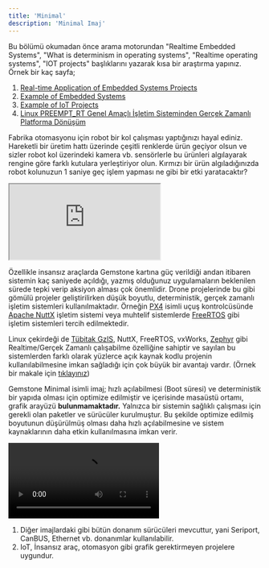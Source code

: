 ```yaml
---
title: 'Minimal'
description: 'Minimal Imaj'
---
```


<Note>
Bu bölümü okumadan önce arama motorundan "Realtime Embedded Systems",
"What is determinism in operating systems", "Realtime operating systems", "IOT projects"
başlıklarını yazarak kısa bir araştırma yapınız.
</Note>

<Tip>
Örnek bir kaç sayfa;

1. [Real-time Application of Embedded Systems Projects](https://mth.tc/mjBS)
2. [Example of Embedded Systems](https://mth.tc/Q3ir3)
3. [Example of IoT Projects](https://mth.tc/Sm3ZS)
4. [Linux PREEMPT_RT Genel Amaçlı İşletim Sisteminden Gerçek Zamanlı Platforma Dönüşüm](https://preprod.kureansiklopedi.com/tr/detay/linux-preempt_rt-genel-amacli-isletim-sisteminden-)
</Tip>

Fabrika otomasyonu için robot bir kol çalışması yaptığınızı hayal ediniz. Hareketli bir üretim hattı
üzerinde çeşitli renklerde ürün geçiyor olsun ve sizler robot kol üzerindeki kamera vb. sensörlerle bu ürünleri
algılayarak rengine göre farklı kutulara yerleştiriyor olun. Kırmızı bir ürün algıladığınızda robot kolunuzun
1 saniye geç işlem yapması ne gibi bir etki yaratacaktır?

<iframe
  className="w-full aspect-video rounded-xl"
  src="https://www.youtube.com/embed/sLKXQvUkWAU"
  title="Robotic Arm Demo"
  allow="accelerometer; autoplay; clipboard-write; encrypted-media; gyroscope; picture-in-picture"
  allowFullScreen
></iframe>

Özellikle insansız araçlarda Gemstone kartına güç verildiği andan itibaren sistemin kaç saniyede
açıldığı, yazmış olduğunuz uygulamaların beklenilen sürede tepki verip aksiyon alması çok önemlidir. 
Drone projelerinde bu gibi gömülü projeler geliştirilirken düşük boyutlu, deterministik, gerçek zamanlı
işletim sistemleri kullanılmaktadır. Örneğin [PX4](https://mth.tc/gkgIy) isimli uçuş kontrolcüsünde 
[Apache NuttX](https://github.com/t3gemstone/NuttX) işletim sistemi veya muhtelif sistemlerde
[FreeRTOS](https://www.freertos.org/Documentation/00-Overview) gibi işletim sistemleri tercih edilmektedir.

Linux çekirdeği de [Tübitak GzIS](https://preprod.kureansiklopedi.com/tr/detay/tubitak-gis-gercek-zamanli-isletim-sistemi-69507),
NuttX, FreeRTOS, vxWorks, [Zephyr](https://www.zephyrproject.org/) gibi Realtime/Gerçek Zamanlı
çalışabilme özelliğine sahiptir ve sayılan bu sistemlerden farklı olarak yüzlerce açık kaynak kodlu projenin
kullanılabilmesine imkan sağladığı için çok büyük bir avantajı vardır.
(Örnek bir makale için [tıklayınız](https://mth.tc/jRzV))

Gemstone Minimal isimli imaj; hızlı açılabilmesi (Boot süresi) ve deterministik bir yapıda olması için optimize
edilmiştir ve içerisinde masaüstü ortamı, grafik arayüzü **bulunmamaktadır.** Yalnızca bir sistemin sağlıklı
çalışması için gerekli olan paketler ve sürücüler kurulmuştur. Bu şekilde optimize edilmiş boyutunun düşürülmüş
olması daha hızlı açılabilmesine ve sistem kaynaklarının daha etkin kullanılmasına imkan verir.

<Frame caption="Gemstone Imager uygulaması ile minimal imaj seçme">
  <video controls className="w-full aspect-video" src="/videos/gem-imager-select-minimal.mp4"></video>
</Frame>

1. Diğer imajlardaki gibi bütün donanım sürücüleri mevcuttur, yani Seriport, CanBUS, Ethernet vb. donanımlar
kullanılabilir.
2. IoT, İnsansız araç, otomasyon gibi grafik gerektirmeyen projelere uygundur.
